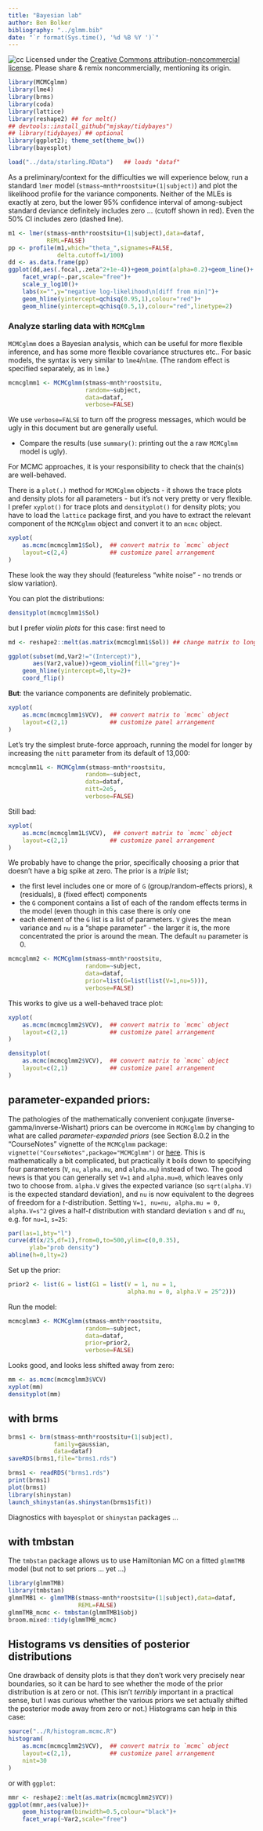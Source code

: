 ```yaml
---
title: "Bayesian lab"
author: Ben Bolker
bibliography: "../glmm.bib"
date: "`r format(Sys.time(), '%d %B %Y ')`"
---
```


![cc](pix/cc-attrib-nc.png)
Licensed under the 
[Creative Commons attribution-noncommercial license](http://creativecommons.org/licenses/by-nc/3.0/).
Please share \& remix noncommercially, mentioning its origin.

```r
library(MCMCglmm)
library(lme4)
library(brms)
library(coda)
library(lattice)
library(reshape2) ## for melt()
## devtools::install_github("mjskay/tidybayes")
## library(tidybayes) ## optional
library(ggplot2); theme_set(theme_bw())
library(bayesplot)
```

```r
load("../data/starling.RData")   ## loads "dataf"
```

As a preliminary/context for the difficulties we will experience
below, run a standard `lmer` model (`stmass~mnth*roostsitu+(1|subject)`)
and plot the likelihood profile for the variance components.
Neither of the MLEs is
exactly at zero, but the lower 95% confidence interval of among-subject
standard deviance definitely includes zero ... (cutoff shown in red).
Even the 50% CI includes zero (dashed line).

```r
m1 <- lmer(stmass~mnth*roostsitu+(1|subject),data=dataf,
           REML=FALSE)
pp <- profile(m1,which="theta_",signames=FALSE,
              delta.cutoff=1/100)
dd <- as.data.frame(pp)
ggplot(dd,aes(.focal,.zeta^2+1e-4))+geom_point(alpha=0.2)+geom_line()+
    facet_wrap(~.par,scale="free")+
    scale_y_log10()+
    labs(x="",y="negative log-likelihood\n[diff from min]")+
    geom_hline(yintercept=qchisq(0.95,1),colour="red")+
    geom_hline(yintercept=qchisq(0.5,1),colour="red",linetype=2)
```

### Analyze starling data with `MCMCglmm`

`MCMCglmm` does a Bayesian analysis, which can be useful for more
flexible inference, and has some more flexible covariance structures etc..
For basic models, the syntax is very similar to `lme4`/`nlme`. (The random effect is specified separately, as in `lme`.)

```r
mcmcglmm1 <- MCMCglmm(stmass~mnth*roostsitu,
                      random=~subject,
                      data=dataf,
                      verbose=FALSE)
```

We use `verbose=FALSE` to turn off the progress messages, which would be ugly in this document but are generally useful.

- Compare the results (use `summary()`: printing out the a raw `MCMCglmm` model is ugly).

For MCMC approaches, it is your responsibility to check that the chain(s) are well-behaved.

There is a `plot(.)` method for `MCMCglmm` objects - it shows the trace plots and density plots for all parameters - but it's not very pretty or very flexible. I prefer `xyplot()` for trace plots and `densityplot()` for density plots; you have to load the `lattice` package first, and you have to extract the relevant component of the `MCMCglmm` object and convert it to an `mcmc` object.

```r
xyplot(
    as.mcmc(mcmcglmm1$Sol),  ## convert matrix to `mcmc` object
    layout=c(2,4)            ## customize panel arrangement
)
```

These look the way they should (featureless
"white noise" - no trends or slow variation).

You can plot the distributions:
```r
densityplot(mcmcglmm1$Sol)
```
but I prefer *violin plots* for this case: first need to

```r
md <- reshape2::melt(as.matrix(mcmcglmm1$Sol)) ## change matrix to long form
```

```r
ggplot(subset(md,Var2!="(Intercept)"),
       aes(Var2,value))+geom_violin(fill="grey")+
    geom_hline(yintercept=0,lty=2)+
    coord_flip()
```    

**But**: the variance components are definitely problematic.
```r
xyplot(
    as.mcmc(mcmcglmm1$VCV),  ## convert matrix to `mcmc` object
    layout=c(2,1)            ## customize panel arrangement
)
```

Let's try the simplest brute-force approach, running the model for longer by increasing the `nitt` parameter from its default of 13,000:

```r
mcmcglmm1L <- MCMCglmm(stmass~mnth*roostsitu,
                      random=~subject,
                      data=dataf,
                      nitt=2e5,
                      verbose=FALSE)
```

Still bad:

```r
xyplot(
    as.mcmc(mcmcglmm1L$VCV),  ## convert matrix to `mcmc` object
    layout=c(2,1)            ## customize panel arrangement
)
```

We probably have to change the prior, specifically choosing a prior that
doesn't have a big spike at zero.  The prior is a *triple* list;

- the first level includes one or more of `G` (group/random-effects priors), `R` (residuals), `B` (fixed effect) components
- the `G` component contains a list of each of the random effects terms in the model (even though in this case there is only one
- each element of the `G` list is a list of parameters. `V` gives the mean variance and `nu` is a "shape parameter" - the larger it is, the more concentrated the prior is around the mean. The default `nu` parameter is 0.

```r
mcmcglmm2 <- MCMCglmm(stmass~mnth*roostsitu,
                      random=~subject,
                      data=dataf,
                      prior=list(G=list(list(V=1,nu=5))),
                      verbose=FALSE)
```

This works to give us a well-behaved trace plot:

```r
xyplot(
    as.mcmc(mcmcglmm2$VCV),  ## convert matrix to `mcmc` object
    layout=c(2,1)            ## customize panel arrangement
)
```

```r
densityplot(
    as.mcmc(mcmcglmm2$VCV),  ## convert matrix to `mcmc` object
    layout=c(2,1)            ## customize panel arrangement
)
```


## parameter-expanded priors:

The pathologies of the mathematically convenient conjugate (inverse-gamma/inverse-Wishart) priors can be overcome in `MCMCglmm` by changing to what are called *parameter-expanded priors* (see Section 8.0.2 in the "CourseNotes" vignette of the `MCMCglmm` package: `vignette("CourseNotes",package="MCMCglmm")` or [here](https://cran.r-project.org/web/packages/MCMCglmm/vignettes/CourseNotes.pdf). This is mathematically a bit complicated, but practically it boils down to specifying four parameters (`V`, `nu`, `alpha.mu`, and `alpha.mu`) instead of two. The good news is that you can generally set `V=1` and `alpha.mu=0`, which leaves only two to choose from. `alpha.V` gives the expected variance (so `sqrt(alpha.V)` is the expected standard deviation), and `nu` is now equivalent to the degrees of freedom for a $t$-distribution.
Setting `V=1, nu=nu, alpha.mu = 0, alpha.V=s^2` gives a half-$t$ distribution
with standard deviation `s` and df `nu`, e.g. for `nu=1`, `s=25`:

```r
par(las=1,bty="l")
curve(dt(x/25,df=1),from=0,to=500,ylim=c(0,0.35),
      ylab="prob density")
abline(h=0,lty=2)
```

Set up the prior:
```r
prior2 <- list(G = list(G1 = list(V = 1, nu = 1,
                                  alpha.mu = 0, alpha.V = 25^2)))
```

Run the model:
```r
mcmcglmm3 <- MCMCglmm(stmass~mnth*roostsitu,
                      random=~subject,
                      data=dataf,
                      prior=prior2,
                      verbose=FALSE)
```

Looks good, and looks less shifted away from zero:

```r
mm <- as.mcmc(mcmcglmm3$VCV)
xyplot(mm)
densityplot(mm)
```

## with brms

```r
brms1 <- brm(stmass~mnth*roostsitu+(1|subject),
             family=gaussian,
             data=dataf)
saveRDS(brms1,file="brms1.rds")
```

```r
brms1 <- readRDS("brms1.rds")
print(brms1)
plot(brms1)
library(shinystan)
launch_shinystan(as.shinystan(brms1$fit))
```

Diagnostics with `bayesplot` or `shinystan` packages ...

## with tmbstan

The `tmbstan` package allows us to use Hamiltonian MC on a fitted `glmmTMB` model (but not to set priors ... yet ...)

```r
library(glmmTMB)
library(tmbstan)
glmmTMB1 <- glmmTMB(stmass~mnth*roostsitu+(1|subject),data=dataf,
                    REML=FALSE)
glmmTMB_mcmc <- tmbstan(glmmTMB1$obj)
broom.mixed::tidy(glmmTMB_mcmc)
```


## Histograms vs densities of posterior distributions

One drawback of density plots is that they don't work very precisely
near boundaries, so it can be hard to see whether the mode of the prior
distribution is at zero or not. (This isn't *terribly* important in
a practical sense, but I was curious whether the various priors we
set actually shifted the posterior mode away from zero or not.)
Histograms can help in this case:

```r
source("../R/histogram.mcmc.R")
histogram(
    as.mcmc(mcmcglmm2$VCV),  ## convert matrix to `mcmc` object
    layout=c(2,1),           ## customize panel arrangement
    nint=30
)
```

or with `ggplot`:

```r
mmr <- reshape2::melt(as.matrix(mcmcglmm2$VCV))
ggplot(mmr,aes(value))+
    geom_histogram(binwidth=0.5,colour="black")+
    facet_wrap(~Var2,scale="free")
```
